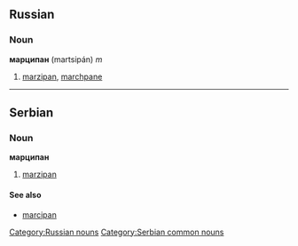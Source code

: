 ==Russian==
[[Category:Russian nouns]]
===Noun===
'''марципан''' (martsipán) ''m''

#[[marzipan]], [[marchpane]]


----
==Serbian==
===Noun===
'''марципан'''
#[[marzipan]]
====See also====
*[[marcipan]]
[[Category:Serbian common nouns]]